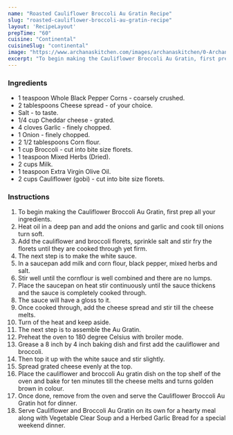 ---
name: "Roasted Cauliflower Broccoli Au Gratin Recipe"
slug: "roasted-cauliflower-broccoli-au-gratin-recipe"
layout: 'RecipeLayout'
prepTime: "60"
cuisine: "Continental"
cuisineSlug: "continental"
image: "https://www.archanaskitchen.com/images/archanaskitchen/0-Archanas-Kitchen-Recipes/2019/Cauliflower_Broccoli_Gratin_Recipe_4_1600.jpg"
excerpt: "To begin making the Cauliflower Broccoli Au Gratin, first prep all your ingredients"
---

### Ingredients

- 1 teaspoon Whole Black Pepper Corns - coarsely crushed.
- 2 tablespoons Cheese spread - of your choice.
- Salt - to taste.
- 1/4 cup Cheddar cheese - grated.
- 4 cloves Garlic - finely chopped.
- 1 Onion - finely chopped.
- 2 1/2 tablespoons Corn flour.
- 1 cup Broccoli - cut into bite size florets.
- 1 teaspoon Mixed Herbs (Dried).
- 2 cups Milk.
- 1 teaspoon Extra Virgin Olive Oil.
- 2 cups Cauliflower (gobi) - cut into bite size florets.

### Instructions

1. To begin making the Cauliflower Broccoli Au Gratin, first prep all your ingredients.
1. Heat oil in a deep pan and add the onions and garlic and cook till onions turn soft.
1. Add the cauliflower and broccoli florets, sprinkle salt and stir fry the florets until they are cooked through yet firm.
1. The next step is to make the white sauce.
1. In a saucepan add milk and corn flour, black pepper, mixed herbs and salt.
1. Stir well until the cornflour is well combined and there are no lumps.
1. Place the saucepan on heat stir continuously until the sauce thickens and the sauce is completely cooked through.
1. The sauce will have a gloss to it.
1. Once cooked through, add the cheese spread and stir till the cheese melts.
1. Turn of the heat and keep aside.
1. The next step is to assemble the Au Gratin.
1. Preheat the oven to 180 degree Celsius with broiler mode.
1. Grease a 8 inch by 4 inch baking dish and first add the cauliflower and broccoli.
1. Then top it up with the white sauce and stir slightly.
1. Spread grated cheese evenly at the top.
1. Place the cauliflower and broccoli Au gratin dish on the top shelf of the oven and bake for ten minutes till the cheese melts and turns golden brown in colour.
1. Once done, remove from the oven and serve the Cauliflower Broccoli Au Gratin hot for dinner.
1. Serve Cauliflower and Broccoli Au Gratin on its own for a hearty meal along with Vegetable Clear Soup and a Herbed Garlic Bread for a special weekend dinner.
